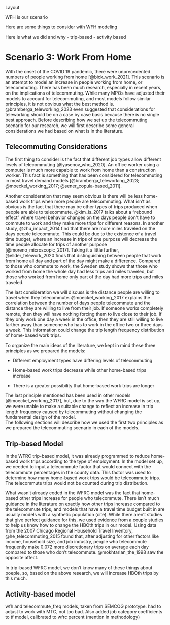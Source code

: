 
Layout

WFH is our scenario

Here are some things to consider with WFH modeling

Here is what we did and why
- trip-based
- activity based


# Scenario 3: Work From Home

With the onset of the COVID 19 pandemic, there were unprecedented numbers of people working from home [@bick_work_2021].
This scenario is an attempt to model an increase in people working from home, or telecommuting.
There has been much research, especially in recent years, on the implications of telecommuting.
While many MPOs have adjusted their models to account for telecommuting, and most models follow similar principles, it is not obvious what the best method is.
@bramberga_teleworking_2023 even suggested that considerations for teleworking should be on a case by case basis because there is no single best approach.
Before describing how we set up the telecommuting scenario for our research, we will first describe some general considerations we had based on what is in the literature.

## Telecommuting Considerations

The first thing to consider is the fact that different job types allow different levels of telecommuting [@yasenov_who_2020].
An office worker using a computer is much more capable to work from home than a construction worker.
This fact is something that has been considered for telecommuting in most travel demand models [@bramberga_teleworking_2023; @moeckel_working_2017; @sener_copula-based_2011].

Another consideration that may seem obvious is there will be less home-based work trips when more people are telecommuting.
What isn't as obvious is the fact that there may be other types of trips produced when people are able to telecommute.
@kim_is_2017 talks about a "rebound effect" where travel behavior changes on the days people don't have to commute to work and they make more trips for different reasons.
In another study, @zhu_impact_2014 find that there are more miles traveled on the days people telecommute.
This could be due to the existence of a travel time budget, where an increase in trips of one purpose will decrease the time people allocate for trips of another purpose [@moreno_microscopic_2017].
Taking it a little further, @ellder_telework_2020 finds that distinguishing between people that work from home all day and part of the day might make a difference.
Compared to those who commute to work, the Sweden study shows that those who worked from home the whole day had less trips and miles traveled, but those who worked from home only part of the day had more trips and miles traveled.

The last consideration we will discuss is the distance people are willing to travel when they telecommute.
@moeckel_working_2017 explains the correlation between the number of days people telecommute and the distance they are willing to live from their job.
If someone works completely remote, then they will have nothing forcing them to live close to their job.
If they only work one day a week in the office, then they are still willing to live farther away than someone who has to work in the office two or three days a week.
This information could change the trip length frequency distribution of home-based work trips.

To organize the main ideas of the literature, we kept in mind these three principles as we prepared the models:

-   Different employment types have differing levels of telecommuting

-   Home-based work trips decrease while other home-based trips increase

-   There is a greater possibility that home-based work trips are longer 

The last principle mentioned has been used in other models [@moeckel_working_2017], but, due to the way the WFRC model is set up, we were unable to make a suitable change to reflect an increase in trip length frequency caused by telecommuting without changing the fundamental design of the model.  
The following sections will describe how we used the first two principles as we prepared the telecommuting scenario in each of the models. 

## Trip-based Model

In the WFRC trip-based model, it was already programmed to reduce home-based work trips according to the type of employment. In the model set up, we needed to input a telecommute factor that would connect with the telecommute percentages in the county data. This factor was used to determine how many home-based work trips would be telecommute trips. The telecommute trips would not be counted during trip distribution. 

What wasn't already coded in the WFRC model was the fact that home-based other trips increase for people who telecommute. 
There isn't much guidance in the literature on exactly how other trips increase compared to the telecommute trips, and models that have a travel time budget built in are usually models with a synthetic population (cite).
While there aren't studies that give perfect guidance for this, we used evidence from a couple studies to help us know how to change the HBOth trips in our model. 
Using data from the 2007 Chicago Regional Household Travel Inventory, @he_telecommuting_2015 found that, after adjusting for other factors like income, household size, and job industry, people who telecommute frequently make 0.072 more discretionary trips on average each day compared to those who don't telecommute. 
@mokhtarian_the_1998 saw the opposite affect. 

In trip-based WFRC model, we don't know many of these things about poeple, so, based on the above research, we will increase HBOth trips by this much. 


## Activity-based model

wfh and telecommute_freq models, taken from SEMCOG prototype.
had to adjust to work with MTC, not too bad.
Also added job category coefficients to tf model, calibrated to wfrc percent (mention in methodology)
